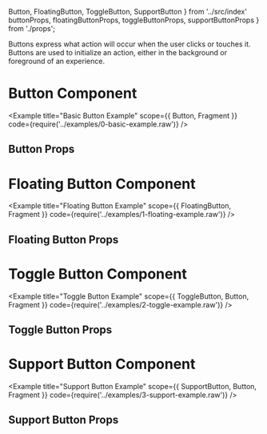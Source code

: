 
  Button,
  FloatingButton,
  ToggleButton,
  SupportButton
} from '../src/index'
  buttonProps,
  floatingButtonProps,
  toggleButtonProps,
  supportButtonProps
} from './props';

Buttons express what action will occur when the user clicks or touches it.
Buttons are used to initialize an action, either in the background or foreground of an experience.

# Button Component
<Example
  title="Basic Button Example"
  scope={{ Button, Fragment }}
  code={require('../examples/0-basic-example.raw')}
/>

## Button Props
<Props props={buttonProps} />

# Floating Button Component
<Example
  title="Floating Button Example"
  scope={{ FloatingButton, Fragment }}
  code={require('../examples/1-floating-example.raw')}
/>

## Floating Button Props
<Props props={floatingButtonProps} />

# Toggle Button Component
<Example
  title="Toggle Button Example"
  scope={{ ToggleButton, Button, Fragment }}
  code={require('../examples/2-toggle-example.raw')}
/>

## Toggle Button Props
<Props props={toggleButtonProps} />

# Support Button Component
<Example
  title="Support Button Example"
  scope={{ SupportButton, Button, Fragment }}
  code={require('../examples/3-support-example.raw')}
/>

## Support Button Props
<Props props={supportButtonProps} />
